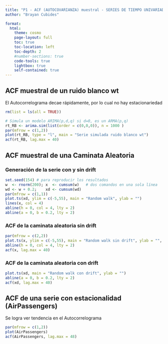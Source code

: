 ```yaml
---
title: "P1 - ACF (AUTOCOVARIANZA) muestral - SERIES DE TIEMPO UNIVARIADAS"
author: "Brayan Cubides"

format:
  html:
    theme: cosmo
    page-layout: full
    toc: true
    toc-location: left
    toc-depth: 2
    #number-sections: true
    code-tools: true
    lightbox: true
    self-contained: true 
---
```


## ACF muestral de un ruido blanco wt

El Autocorrelograma decae rápidamente, por lo cual no hay estacionariedad

```r
rm(list = ls(all = TRUE))

# Simula un modelo ARIMA(p,d,q) si d=0, es un ARMA(p,q)
rt_RB <- arima.sim(list(order = c(0,0,0)), n = 1000 )
par(mfrow = c(1,2))
plot(rt_RB, type = "l", main = "Serie simulada ruido blanco wt")
acf(rt_RB, lag.max = 40) 
```

## ACF muestral de una Caminata Aleatoria

### Generación de la serie con y sin drift

```r
set.seed(154) # para reproducir los resultados
w  <- rnorm(200); x  <- cumsum(w)   # dos comandos en una sola línea
wd <- w + 0.2;    xd <- cumsum(wd)
par(mfrow = c(1,1))
plot.ts(xd, ylim = c(-5,55), main = "Random walk", ylab = "")
lines(x, col = 4)
abline(h = 0, col = 4, lty = 2)
abline(a = 0, b = 0.2, lty = 2)
```

### ACF de la caminata aleatoria sin drift

```r
par(mfrow = c(2,2))
plot.ts(x, ylim = c(-5,55), main = "Random walk sin drift", ylab = "", col = 4)
abline(h = 0, col = 4, lty = 2)
acf(x, lag.max = 40)
```

### ACF de la caminata aleatoria con drift

```r
plot.ts(xd, main = "Random walk con drift", ylab = "")
abline(a = 0, b = 0.2, lty = 2)
acf(xd, lag.max = 40)
```

## ACF de una serie con estacionalidad (AirPassengers)

Se logra ver tendencia en el Autocorrelograma

```r
par(mfrow = c(1,2))
plot(AirPassengers)
acf(AirPassengers, lag.max = 48) 
```
